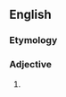 {{also|un-American}}
==English==

===Etymology===
{{prefix|en|un|American}}

===Adjective===
{{en-adj}}

# {{alt form|en|un-American}}